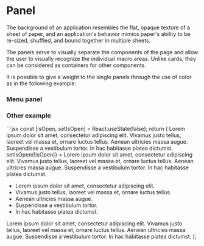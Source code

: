 
<Meta of={NsPanel} />

<h1>Panel</h1>

  The background of an application resembles the flat, opaque texture of a sheet of paper, 
  and an application's behavior mimics paper's ability to be re-sized, shuffled, 
  and bound together in multiple sheets.

<Primary />
<Controls/>

The panels serve to visually separate the components of the page and allow the user to visually 
recognize the individual macro areas. Unlike cards, they can be considered as containers 
for other components.

It is possible to give a weight to the single panels through the use of color as in the following example:

<Story of={NsPanel.BasicPanel}/>
<Story of={NsPanel.BasicPanelSecondary}/>


<h3>Menu panel </h3>
<Story of={NsPanel.MenuPanel}/>

<h3>Other example </h3>
<Story of={NsPanel.examplePanel}/>
```jsx
    const [isOpen, setIsOpen] = React.useState(false);
    return (
        <Box
            sx={{
                display: 'flex',
                flexDirection: 'column',
                border: 'solid 1px black',
                justifyContent: 'center',
                alignItems: 'center',
                padding: '10px',
                margin: '10px',
                width: '100%',
            }}
        >
            <Box
                sx={{
                    display: 'flex',
                    flexDirection: 'row',
                    alignItems: 'center',
                    justifyContent: 'space-between',
                    height: '400px',
                    width: '100%',
                }}
            >
                <NsPanel title="NsPanel" subtitle="subtitle NsPanel">
                    <Box>
                        Lorem ipsum dolor sit amet, consectetur adipiscing elit. Vivamus justo tellus, laoreet vel massa
                        et, ornare luctus tellus. Aenean ultricies massa augue. Suspendisse a vestibulum tortor. In hac
                        habitasse platea dictumst.
                    </Box>
                </NsPanel>
                <Box sx={{ height: '100%', width: isOpen ? '100%' : '50%' }}>
                    <NsPanel
                        title="NsPanel menu"
                        subtitle="subtitle NsPanel"
                        menu={true}
                        isOpen={isOpen}
                        handleOpen={() => setIsOpen(!isOpen)}
                    >
                        <Box sx={{ overflowY: 'scroll', maxHeight: '300px' }}>
                            Lorem ipsum dolor sit amet, consectetur adipiscing elit. Vivamus justo tellus, laoreet vel
                            massa et, ornare luctus tellus. Aenean ultricies massa augue. Suspendisse a vestibulum
                            tortor. In hac habitasse platea dictumst.
                            <ul>
                                <li>Lorem ipsum dolor sit amet, consectetur adipiscing elit.</li>
                                <li>Vivamus justo tellus, laoreet vel massa et, ornare luctus tellus.</li>
                                <li>Aenean ultricies massa augue.</li>
                                <li>Suspendisse a vestibulum tortor.</li>
                                <li>In hac habitasse platea dictumst.</li>
                            </ul>
                            Lorem ipsum dolor sit amet, consectetur adipiscing elit. Vivamus justo tellus, laoreet vel
                            massa et, ornare luctus tellus. Aenean ultricies massa augue. Suspendisse a vestibulum
                            tortor. In hac habitasse platea dictumst.
                        </Box>
                    </NsPanel>
                </Box>
            </Box>
        </Box>
    );

```
